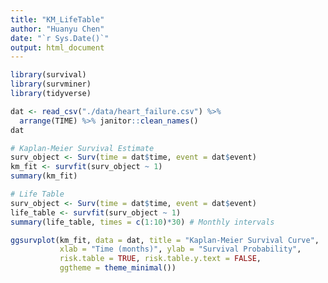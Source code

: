 ```yaml
---
title: "KM_LifeTable"
author: "Huanyu Chen"
date: "`r Sys.Date()`"
output: html_document
---
```


```r
library(survival)
library(survminer)
library(tidyverse)
```

```r
dat <- read_csv("./data/heart_failure.csv") %>% 
  arrange(TIME) %>% janitor::clean_names()
dat
```

```r
# Kaplan-Meier Survival Estimate
surv_object <- Surv(time = dat$time, event = dat$event)
km_fit <- survfit(surv_object ~ 1)
summary(km_fit)
```

```r
# Life Table
surv_object <- Surv(time = dat$time, event = dat$event)
life_table <- survfit(surv_object ~ 1)
summary(life_table, times = c(1:10)*30) # Monthly intervals

ggsurvplot(km_fit, data = dat, title = "Kaplan-Meier Survival Curve",
           xlab = "Time (months)", ylab = "Survival Probability",
           risk.table = TRUE, risk.table.y.text = FALSE, 
           ggtheme = theme_minimal())
```
